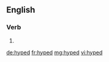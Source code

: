 ==English==

===Verb===
{{head|en|verb form}}

# {{en-past of|hype}}

[[de:hyped]]
[[fr:hyped]]
[[mg:hyped]]
[[vi:hyped]]